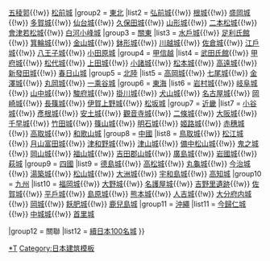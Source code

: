 {{Navbox
|name = 日本100名城
|state = {{{state<includeonly>|collapsed</includeonly>}}}
|titlestyle = 
|bodystyle = 
|groupstyle = 
|liststyle = 
|oddstyle = 
|evenstyle =
|title = [[日本100名城]]
|group1 = [[北海道]]<br>
|list1 = [[根室半島砦跡群]]{{!w}} [[五稜郭]]{{!w}} [[松前城]]
|group2 = [[東北地方|東北]]
|list2 = [[弘前城]]{{!w}} [[根城]]{{!w}} [[盛岡城]]{{!w}} [[多賀城]]{{!w}} [[仙台城]]{{!w}} [[久保田城]]{{!w}} [[山形城]]{{!w}} [[二本松城]]{{!w}} [[会津若松城|會津若松城]]{{!w}} [[白河小峰城]]
|group3 = [[關東地方|關東]]
|list3 = [[水戶城]]{{!w}} [[鑁阿寺|足利氏館]]{{!w}} [[箕輪城]]{{!w}} [[新田金山城|金山城]]{{!w}} [[鉢形城]]{{!w}} [[川越城]]{{!w}} [[佐倉城]]{{!w}} [[江戶城]]{{!w}} [[八王子城]]{{!w}} [[小田原城]]
|group4 = [[甲信越地方|甲信越]]
|list4 = [[躑躅崎館|武田氏館]]{{!w}} [[甲府城]]{{!w}} [[松代城]]{{!w}} [[上田城]]{{!w}} [[小諸城]]{{!w}} [[松本城]]{{!w}} [[高遠城]]{{!w}} [[新發田城]]{{!w}} [[春日山城]]
|group5 = [[北陸地方|北陸]]
|list5 = [[高岡城]]{{!w}} [[七尾城]]{{!w}} [[金澤城]]{{!w}} [[丸岡城]]{{!w}} [[一乘谷朝倉氏遺跡|一乘谷城]]
|group6 = [[東海地方|東海]]
|list6 = [[岩村城]]{{!w}} [[岐阜城]]{{!w}} [[山中城]]{{!w}} [[駿府城]]{{!w}} [[掛川城]]{{!w}} [[犬山城]]{{!w}} [[名古屋城]]{{!w}} [[岡崎城]]{{!w}} [[長篠城]]{{!w}} [[上野城|伊賀上野城]]{{!w}} [[松坂城]]
|group7 = [[近畿地方|近畿]]
|list7 = [[小谷城]]{{!w}} [[彥根城]]{{!w}} [[安土城]]{{!w}} [[觀音寺城]]{{!w}} [[二條城]]{{!w}} [[大阪城]]{{!w}} [[千早城]]{{!w}} [[竹田城]]{{!w}} [[篠山城]]{{!w}} [[明石城]]{{!w}} [[姬路城]]{{!w}} [[赤穗城]]{{!w}} [[高取城]]{{!w}} [[和歌山城]]
|group8 = [[中國地方|中國]]
|list8 = [[鳥取城]]{{!w}} [[松江城]]{{!w}} [[月山富田城]]{{!w}} [[津和野城]]{{!w}} [[津山城]]{{!w}} [[松山城 (備中國)|備中松山城]]{{!w}} [[鬼之城]]{{!w}} [[岡山城]]{{!w}} [[福山城 (備後國)|福山城]]{{!w}} [[吉田郡山城]]{{!w}} [[廣島城]]{{!w}} [[岩國城]]{{!w}} [[萩城]]
|group9 = [[四國]]
|list9 = [[德島城]]{{!w}} [[高松城 (讚岐國)|高松城]]{{!w}} [[丸龜城]]{{!w}} [[今治城]]{{!w}} [[湯築城]]{{!w}} [[松山城 (伊予国)|松山城]]{{!w}} [[大洲城]]{{!w}} [[宇和島城]]{{!w}} [[高知城]]
|group10 = [[九州 (日本)|九州]]
|list10 = [[福岡城]]{{!w}} [[大野城 (筑前國)|大野城]]{{!w}} [[名護屋城]]{{!w}} [[吉野里遺跡]]{{!w}} [[佐賀城]]{{!w}} [[平戶城]]{{!w}} [[島原城]]{{!w}} [[熊本城]]{{!w}} [[人吉城]]{{!w}} [[府內城|大分府内城]]{{!w}} [[岡城 (豐後國)|岡城]]{{!w}} [[飫肥城]]{{!w}} [[鹿兒島城]]
|group11 = [[沖繩群島|沖繩]]
|list11 = [[今歸仁城]]{{!w}} [[中城城]]{{!w}} [[首里城]]

|group12 = 關聯
|list12 = [[續日本100名城]]
}}<noinclude>
[[Category:日本100名城|*T]]
[[Category:日本建筑模板]]
</noinclude>